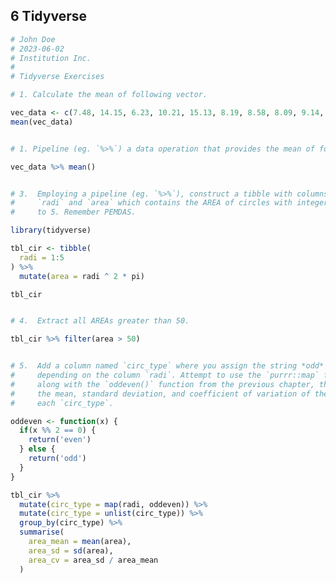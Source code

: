 ## **6** Tidyverse {-}

```r
# John Doe
# 2023-06-02
# Institution Inc.
#
# Tidyverse Exercises

# 1. Calculate the mean of following vector.

vec_data <- c(7.48, 14.15, 6.23, 10.21, 15.13, 8.19, 8.58, 8.09, 9.14, 10.41)
mean(vec_data)


# 1. Pipeline (eg. `%>%`) a data operation that provides the mean of following vector.

vec_data %>% mean()


# 3.  Employing a pipeline (eg. `%>%`), construct a tibble with columns named 
#     `radi` and `area` which contains the AREA of circles with integer RADII 1 
#     to 5. Remember PEMDAS.

library(tidyverse)

tbl_cir <- tibble(
  radi = 1:5
) %>%
  mutate(area = radi ^ 2 * pi)

tbl_cir


# 4.  Extract all AREAs greater than 50.

tbl_cir %>% filter(area > 50)


# 5.  Add a column named `circ_type` where you assign the string *odd* or *even* 
#     depending on the column `radi`. Attempt to use the `purrr::map` function, 
#     along with the `oddeven()` function from the previous chapter, then compute 
#     the mean, standard deviation, and coefficient of variation of the AREA for 
#     each `circ_type`.

oddeven <- function(x) { 
  if(x %% 2 == 0) {
    return('even')
  } else {
    return('odd')
  }
}

tbl_cir %>% 
  mutate(circ_type = map(radi, oddeven)) %>%
  mutate(circ_type = unlist(circ_type)) %>%
  group_by(circ_type) %>%
  summarise(
    area_mean = mean(area),
    area_sd = sd(area),
    area_cv = area_sd / area_mean
  )
```
